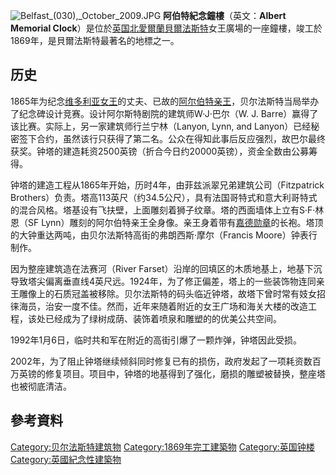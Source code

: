 
[[Image:Belfast_(030),_October_2009.JPG|thumb]]
'''阿伯特紀念鐘樓'''（英文：'''Albert Memorial Clock'''）是位於[[英国|英国]][[北愛爾蘭|北愛爾蘭]][[貝爾法斯特|貝爾法斯特]]女王廣場的一座鐘樓，竣工於1869年，是貝爾法斯特最著名的地標之一。
== 历史 ==
1865年为纪念[[维多利亚女王|维多利亚女王]]的丈夫、已故的[[阿尔伯特亲王|阿尔伯特亲王]]，贝尔法斯特当局举办了纪念碑设计竞赛。设计阿尔斯特剧院的建筑师W·J·巴尔（W. J. Barre）赢得了该比赛。实际上，另一家建筑师行兰宁林（Lanyon, Lynn, and Lanyon）已经秘密签下合约，虽然该行只获得了第二名。公众在得知此事后反应强烈，故巴尔最终获奖。钟塔的建造耗资2500英镑（折合今日约20000英镑），资金全数由公募筹得。

钟塔的建造工程从1865年开始，历时4年，由菲兹派翠兄弟建筑公司（Fitzpatrick Brothers）负责。塔高113英尺（约34.5公尺），具有法国哥特式和意大利哥特式的混合风格。塔基设有飞扶壁，上面雕刻着狮子纹章。塔的西面墙体上立有S·F·林恩（SF Lynn）雕刻的阿尔伯特亲王全身像。亲王身着带有[[嘉德勋章|嘉德勋章]]的长袍。塔顶的大钟重达两吨，由贝尔法斯特高街的弗朗西斯·摩尔（Francis Moore）钟表行制作。

因为整座建筑造在法赛河（River Farset）沿岸的回填区的木质地基上，地基下沉导致塔尖偏离垂直线4英尺远。1924年，为了修正偏差，塔上的一些装饰物连同亲王雕像上的石质冠盖被移除。贝尔法斯特的码头临近钟塔，故塔下曾时常有妓女招徕海员，治安一度不佳。然而，近年来随着附近的女王广场和海关大楼的改造工程，该处已经成为了绿树成荫、装饰着喷泉和雕塑的的优美公共空间。

1992年1月6日，临时共和军在附近的高街引爆了一颗炸弹，钟塔因此受损。

2002年，为了阻止钟塔继续倾斜同时修复已有的损伤，政府发起了一项耗资数百万英镑的修复项目。项目中，钟塔的地基得到了强化，磨损的雕塑被替换，整座塔也被彻底清洁。

==參考資料==
{{Commons category|Albert Memorial Clock, Belfast}}
{{reflist}}
{{coord|54|36|03|N|5|55|28|W|region:GB-BFS_type:landmark|display=title}}
[[Category:贝尔法斯特建筑物|Category:贝尔法斯特建筑物]]
[[Category:1869年完工建築物|Category:1869年完工建築物]]
[[Category:英国钟楼|Category:英国钟楼]]
[[Category:英國紀念性建築物|Category:英國紀念性建築物]]